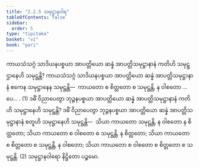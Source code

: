 ```yaml
---
title: "2.2.5 သမုဋ္ဌာနဝါရ"
tableOfContents: false
sidebar:
  order: 5
type: "tipitaka"
basket: "vi"
book: "pari"
---
```



<DynamicBreadcrumb />

<Division number="253" book="pari" e="ch" v="5" p="153">

<Paragraph number="1061" book="pari">
ကာယသံသဂ္ဂံ သာဒိယနပစ္စယာ အာပတ္တိယော ဆန္နံ အာပတ္တိသမုဋ္ဌာနာနံ ကတိဟိ သမုဋ္ဌာနေဟိ သမုဋ္ဌန္တိ? ကာယသံသဂ္ဂံ သာဒိယနပစ္စယာ အာပတ္တိယော ဆန္နံ အာပတ္တိသမုဋ္ဌာနာနံ ဧကေန သမုဋ္ဌာနေန သမုဋ္ဌန္တိ—  ကာယတော စ စိတ္တတော စ သမုဋ္ဌန္တိ, န ဝါစတော …ပေ… . (1)
</Paragraph>

<Paragraph number="1062" book="pari">
ဒဓိံ ဝိညာပေတွာ ဘုဉ္ဇနပစ္စယာ အာပတ္တိယော ဆန္နံ အာပတ္တိသမုဋ္ဌာနာနံ ကတိဟိ သမုဋ္ဌာနေဟိ သမုဋ္ဌန္တိ? ဒဓိံ ဝိညာပေတွာ ဘုဉ္ဇနပစ္စယာ အာပတ္တိယော ဆန္နံ အာပတ္တိသမုဋ္ဌာနာနံ စတူဟိ သမုဋ္ဌာနေဟိ သမုဋ္ဌန္တိ—  သိယာ ကာယတော သမုဋ္ဌန္တိ, န ဝါစတော န စိတ္တတော; သိယာ ကာယတော စ ဝါစတော စ သမုဋ္ဌန္တိ, န စိတ္တတော; သိယာ ကာယတော စ စိတ္တတော စ သမုဋ္ဌန္တိ, န ဝါစတော; သိယာ ကာယတော စ ဝါစတော စ စိတ္တတော စ သမုဋ္ဌန္တိ. (2)

</Paragraph>
</Division>

<Paragraph number="1063" type="center" book="pari">
သမုဋ္ဌာနဝါရော နိဋ္ဌိတော ပဉ္စမော.
</Paragraph>